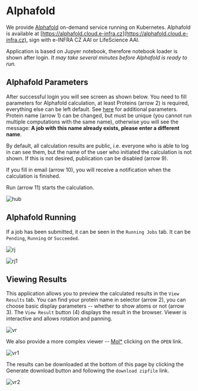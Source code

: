 # Alphafold

We provide [Alphafold](https://www.deepmind.com/research/highlighted-research/alphafold) on-demand service running on Kubernetes. Alphafold is available at [https://alphafold.cloud.e-infra.cz](https://alphafold.cloud.e-infra.cz), sign with e-INFRA CZ AAI or LifeScience AAI.

Application is based on Jupyer notebook, therefore notebook loader is shown after login. *It may take several minutes before Alphafold is ready to run.*

## Alphafold Parameters

After successful login you will see screen as shown below. You need to fill parameters for Alphafold calculation, at least Proteins (arrow 2) is required, everything else can be left default. See [here](https://github.com/deepmind/alphafold#running-alphafold) for additional parameters. Protein name (arrow 1) can be changed, but must be unique (you cannot run multiple computations with the same name), otherwise you will see the message: **A job with this name already exists, please enter a different name**.

By default, all calculation results are public, i.e. everyone who is able to log in can see them, but the name of the user who initiated the calculation is not shown. If this is not desired, publication can be disabled (arrow 9).

If you fill in email (arrow 10), you will receive a notification when the calculation is finished.

Run (arrow 11) starts the calculation.

![hub](/img/ceritsc/apps/alphafold/1.png)

## Alphafold Running

If a job has been submitted, it can be seen in the `Running Jobs` tab. It can be `Pending`, `Running` or `Succeeded`.

![rj](/img/ceritsc/apps/alphafold/1a.png)

![rj1](/img/ceritsc/apps/alphafold/6.png)

## Viewing Results

This application allows you to preview the calculated results in the `View Results` tab. You can find your protein name in selector (arrow 2), you can choose basic display parameters -- whether to show atoms or not (arrow 3). The `View Result` button (4) displays the result in the browser. Viewer is interactive and allows rotation and panning.

![vr](/img/ceritsc/apps/alphafold/2.png)

We also provide a more complex viewer -- [Mol*](https://molstar.org/) clicking on the `OPEN` link.

![vr1](/img/ceritsc/apps/alphafold/3.png)

The results can be downloaded at the bottom of this page by clicking the Generate download button and following the `download zipfile` link.

![vr2](/img/ceritsc/apps/alphafold/5.png)
